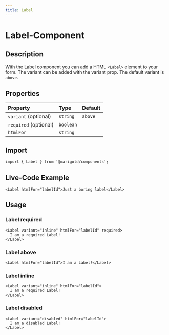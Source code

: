 ```yaml
---
title: Label
---
```


# Label-Component

## Description

With the Label component you can add a HTML `<Label>` element to your form.
The variant can be added with the variant prop. The default variant is `above`.

## Properties

| Property              | Type      | Default |
| :-------------------- | :-------- | :------ |
| `variant` (optional)  | `string`  | `above` |
| `required` (optional) | `boolean` |         |
| `htmlFor`             | `string`  |         |

## Import

```tsx code
import { Label } from '@marigold/components';
```

## Live-Code Example

```tsx live
<Label htmlFor="labelId">Just a boring label</Label>
```

## Usage

### Label required

```tsx
<Label variant="inline" htmlFor="labelId" required>
  I am a required Label!
</Label>
```

### Label above

```tsx
<Label htmlFor="labelId">I am a Label!</Label>
```

### Label inline

```tsx
<Label variant="inline" htmlFor="labelId">
  I am a required Label!
</Label>
```

### Label disabled

```tsx
<Label variant="disabled" htmlFor="labelId">
  I am a disabled Label!
</Label>
```
